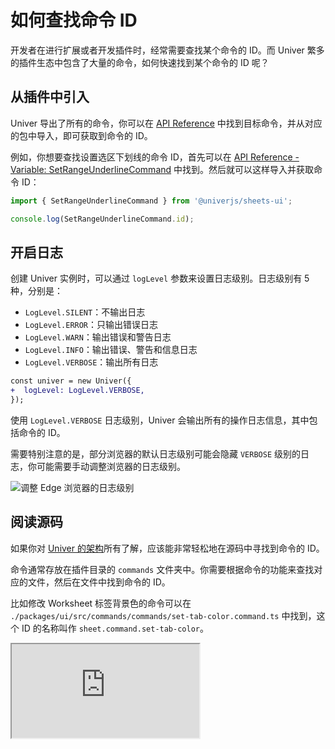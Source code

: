 
# 如何查找命令 ID

开发者在进行扩展或者开发插件时，经常需要查找某个命令的 ID。而 Univer 繁多的插件生态中包含了大量的命令，如何快速找到某个命令的 ID 呢？

## 从插件中引入 <VersionBadge version="0.2.0+" />

Univer 导出了所有的命令，你可以在 [API Reference](https://reference.univer.ai/zh-CN) 中找到目标命令，并从对应的包中导入，即可获取到命令的 ID。

例如，你想要查找设置选区下划线的命令 ID，首先可以在 [API Reference - Variable: SetRangeUnderlineCommand](https://reference.univer.ai/@univerjs/sheets-ui/index/variables/SetRangeUnderlineCommand) 中找到。然后就可以这样导入并获取命令 ID：

```typescript
import { SetRangeUnderlineCommand } from '@univerjs/sheets-ui';

console.log(SetRangeUnderlineCommand.id);
```

## 开启日志

创建 Univer 实例时，可以通过 `logLevel` 参数来设置日志级别。日志级别有 5 种，分别是：

- `LogLevel.SILENT`：不输出日志
- `LogLevel.ERROR`：只输出错误日志
- `LogLevel.WARN`：输出错误和警告日志
- `LogLevel.INFO`：输出错误、警告和信息日志
- `LogLevel.VERBOSE`：输出所有日志

```diff
const univer = new Univer({
+  logLevel: LogLevel.VERBOSE,
});
```

使用 `LogLevel.VERBOSE` 日志级别，Univer 会输出所有的操作日志信息，其中包括命令的 ID。

需要特别注意的是，部分浏览器的默认日志级别可能会隐藏 `VERBOSE` 级别的日志，你可能需要手动调整浏览器的日志级别。

![调整 Edge 浏览器的日志级别](./find-the-command-id/01.png)

## 阅读源码

如果你对 [Univer 的架构](/introduction/architecture/univer)所有了解，应该能非常轻松地在源码中寻找到命令的 ID。

命令通常存放在插件目录的 `commands` 文件夹中。你需要根据命令的功能来查找对应的文件，然后在文件中找到命令的 ID。

比如修改 Worksheet 标签背景色的命令可以在 `./packages/ui/src/commands/commands/set-tab-color.command.ts` 中找到，这个 ID 的名称叫作 `sheet.command.set-tab-color`。

<iframe 
  className="w-full h-[772px] mt-6"
  allow="clipboard-write"
  src="https://emgithub.com/iframe.html?target=https%3A%2F%2Fgithub.com%2Fdream-num%2Funiver%2Fblob%2Fdev%2Fpackages%2Fsheets%2Fsrc%2Fcommands%2Fcommands%2Fset-tab-color.command.ts%23L29-61&style=default&type=code&showBorder=on&showLineNumbers=on&showFileMeta=on&showFullPath=on&showCopy=on"
/>
